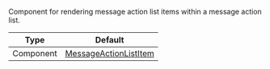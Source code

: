 Component for rendering message action list items within a message action list.

| Type      | Default                                                                                                                                                  |
| --------- | -------------------------------------------------------------------------------------------------------------------------------------------------------- |
| Component | [MessageActionListItem](https://github.com/GetStream/stream-chat-react-native/blob/main/package/src/components/MessageOverlay/MessageActionListItem.tsx) |
